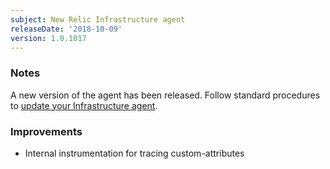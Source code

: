 ```yaml
---
subject: New Relic Infrastructure agent
releaseDate: '2018-10-09'
version: 1.0.1017
---
```


### Notes

A new version of the agent has been released. Follow standard procedures to [update your Infrastructure agent](/docs/infrastructure/new-relic-infrastructure/installation/update-infrastructure-agent).

### Improvements

* Internal instrumentation for tracing custom-attributes
